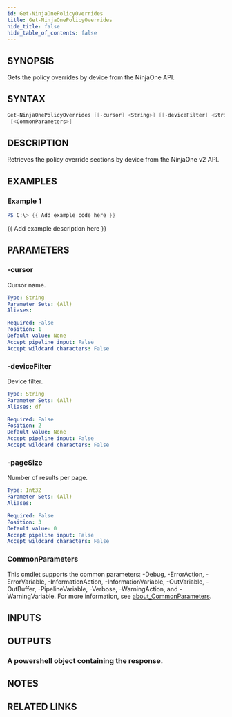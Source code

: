 ```yaml
---
id: Get-NinjaOnePolicyOverrides
title: Get-NinjaOnePolicyOverrides
hide_title: false
hide_table_of_contents: false
---
```


## SYNOPSIS

Gets the policy overrides by device from the NinjaOne API.

## SYNTAX

```powershell
Get-NinjaOnePolicyOverrides [[-cursor] <String>] [[-deviceFilter] <String>] [[-pageSize] <Int32>]
 [<CommonParameters>]
```

## DESCRIPTION

Retrieves the policy override sections by device from the NinjaOne v2 API.

## EXAMPLES

### Example 1

```powershell
PS C:\> {{ Add example code here }}
```

{{ Add example description here }}

## PARAMETERS

### -cursor

Cursor name.

```yaml
Type: String
Parameter Sets: (All)
Aliases:

Required: False
Position: 1
Default value: None
Accept pipeline input: False
Accept wildcard characters: False
```

### -deviceFilter

Device filter.

```yaml
Type: String
Parameter Sets: (All)
Aliases: df

Required: False
Position: 2
Default value: None
Accept pipeline input: False
Accept wildcard characters: False
```

### -pageSize

Number of results per page.

```yaml
Type: Int32
Parameter Sets: (All)
Aliases:

Required: False
Position: 3
Default value: 0
Accept pipeline input: False
Accept wildcard characters: False
```

### CommonParameters

This cmdlet supports the common parameters: -Debug, -ErrorAction, -ErrorVariable, -InformationAction, -InformationVariable, -OutVariable, -OutBuffer, -PipelineVariable, -Verbose, -WarningAction, and -WarningVariable. For more information, see [about_CommonParameters](http://go.microsoft.com/fwlink/?LinkID=113216).

## INPUTS

## OUTPUTS

### A powershell object containing the response.

## NOTES

## RELATED LINKS
